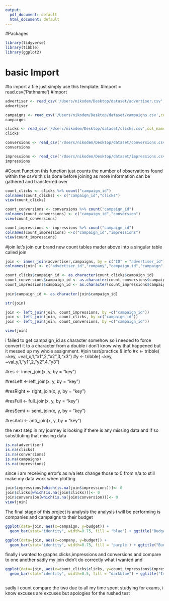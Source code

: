 ```yaml
---
output:
  pdf_document: default
  html_document: default
---
```


#Packages
```r
library(tidyverse)
library(tibble)
library(ggplot2)
```

# basic Import
#to import a file just simply use this template:
#Import = read.csv('Pathname')
#Import

```r
advertiser <- read_csv('/Users/nikodem/Desktop/dataset/advertiser.csv',col_names = TRUE)
advertiser

campaigns <- read_csv('/Users/nikodem/Desktop/dataset/campaigns.csv',col_names = TRUE)
campaigns

clicks <- read_csv('/Users/nikodem/Desktop/dataset/clicks.csv',col_names = TRUE)
clicks

conversions <- read_csv('/Users/nikodem/Desktop/dataset/conversions.csv',col_names = TRUE)
conversions

impressions <- read_csv('/Users/nikodem/Desktop/dataset/impressions.csv',col_names = TRUE)
impressions
```

#Count Function
this function just counts the number of observations found within the csv's this is done before joining as more information can be gathered and transferred over

```r
count_clicks <- clicks %>% count("campaign_id")
colnames(count_clicks) <- c("campaign_id","clicks")
view(count_clicks)

count_conversions <- conversions %>% count("campaign_id")
colnames(count_conversions) <- c("campaign_id","conversion")
view(count_conversions)

count_impressions <- impressions %>% count("campaign_id")
colnames(count_impressions) <-c("campaign_id","impressions")
view(count_impressions)

```

#join
let's join our brand new count tables mader above into a singular table called join
```r

join <- inner_join(advertiser,campaigns, by = c("ID" = "advertiser_id"))
colnames(join) <- c("advertiser_id","company","campaign_id","campaign","budget")

count_clicks$campaign_id <- as.character(count_clicks$campaign_id)
count_conversions$campaign_id <- as.character(count_conversions$campaign_id)
count_impressions$campaign_id <- as.character(count_impressions$campaign_id)
  
join$campaign_id <- as.character(join$campaign_id)

str(join)

join <- left_join(join, count_impressions, by =c("campaign_id"))
join <- left_join(join, count_clicks, by =c("campaign_id"))
join <- left_join(join, count_conversions, by =c("campaign_id"))

view(join)
```
i failed to get campaign_id as character somehow so i needed to force convert it to a character from a double i don't know why that happened but it messed up my whole assignment.
#join test/practice & info
#x <- tribble( ~key, ~val_x,1,"x1",2,"x2",3,"x3")
#y <- tribble( ~key, ~val_y,1,"y1",2,"y2",4,"y3")

#res <- inner_join(x, y, by = "key")

#resLeft <- left_join(x, y, by = "key")

#resRight <- right_join(x, y, by = "key")

#resFull <- full_join(x, y, by = "key")

#resSemi <- semi_join(x, y, by = "key")

#resAnti <- anti_join(x, y, by = "key")

the next step in my journey is looking if there is any missing data and if so substituting that missing data
```r
is.na(advertiser)
is.na(clicks)
is.na(conversions)
is.na(campaigns)
is.na(impressions)
```
since i am receiving error's as n/a lets change those to 0 from n/a to still make my data work when plotting
```r
join$impressions[which(is.na(join$impressions))]<- 0
join$clicks[which(is.na(join$clicks))]<- 0
join$conversion[which(is.na(join$conversion))]<- 0
view(join)
```
The final stage of this project is analysis
the analysis i will be performing is companies and campaigns to their budget
```r
ggplot(data=join, aes(x=campaign, y=budget)) +
  geom_bar(stat="identity", width=0.75, fill = 'blue') + ggtitle("Budget per Campaign")

ggplot(data=join, aes(x=company, y=budget)) +
  geom_bar(stat="identity", width=0.75, fill = 'purple') + ggtitle("Budget per company for campaigns")
```
finally i wanted to graphs clicks,impressions and conversions and compare to one another sadly my join didn't do correctly what i wanted and 
```r

ggplot(data=join, aes(x=count_clicks$clicks, y=count_impressions$impressions)) +
  geom_bar(stat="identity", width=0.5, fill = "darkblue") + ggtitle("Impressions per Campaign")



```

sadly i count compare the two due to all my time spent studying for exams, i know excuses are excuses but apologies for the rushed test